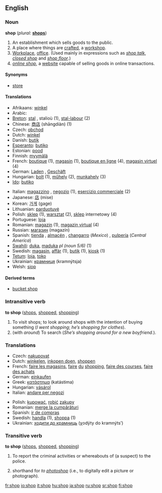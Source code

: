 ==English==

===Noun===
'''shop''' (''plural:'' '''[[shops]]''')

#An establishment which sells goods to the public.
#A place where things are [[craft]]ed, a [[workshop]].
#[[Workplace]], [[office]]. (Used mainly in expressions such as ''[[shop talk]]'', ''[[closed shop]]'' and ''[[shop floor]]''.)
#''[[online shop]]'', a [[website]] capable of selling goods in online transactions.

====Synonyms====
*[[store]]

====Translations====
{{top}}
*Afrikaans: [[winkel]]
*Arabic: {{ARchar|[[دكان]]}} {{Unicode|(duká:n)}}
*[[Breton]]: [[stal]] {{f}}, stalioù {{p}} (1), [[stal-labour]] {{f}} (2)
*Chinese: [[商店]] (shāngdiàn) (1)
*Czech: [[obchod]] {{m}}
*Dutch: [[winkel]] {{m}}
*Danish: [[butik]]
*[[Esperanto]]: [[butiko]]
*Estonian: [[pood]]
*Finnish: [[myymälä]]
*French: [[boutique]] {{f}} (1), [[magasin]] {{m}} (1), [[boutique en ligne]] {{f}} (4), [[magasin virtuel]] {{m}} (4)
*German: [[Laden]] {{m}}, [[Geschäft]] {{f}}
*Hungarian: [[bolt#Hungarian|bolt]] (1), [[műhely]] (2), [[munkahely]] (3)
*[[Ido]]: [[butiko]]
{{mid}}
*Italian: [[magazzino]] {{m}}, [[negozio]] {{m}} (1), [[esercizio commerciale]] {{m}} (2)
*Japanese: [[店]] (mise)
*Korean: [[가게]] (gage)
*Lithuanian: [[parduotuvė]] {{f}}
*Polish: [[sklep]] {{m}} (1), [[warsztat]] {{m}} (2), [[sklep]] internetowy {{m}} (4)
*Portuguese: [[loja]] {{f}}
*Romanian: [[magazin]] {{n}} (1), [[magazin virtual]] (4)
*Russian: [[магазин]] (magazín) {{m}}
*Spanish: [[tienda]] {{f}}, [[almacén]] {{m}}<!--never seen in mexico-->, [[changarro]] {{m}} (''Mexico'')<!--but never seen or heard personally-->, [[pulpería]] (''Central America'')<!--seen in Honduras but not Mexico, Guatemala, or El Salvador-->
*[[Swahili]]: [[duka]], [[maduka]] ''pl (noun 5/6)'' (1)
*Swedish: [[magasin]], [[affär]] {{c}} (1), [[butik]] {{c}} (1), [[kiosk]] {{c}} (1)
*[[Tetum]]: [[loja]], [[toko]]
*Ukrainian: [[крамниця]] (kramnýtsja) {{f}}
*Welsh: [[siop]] {{f}}
{{bottom}}

====Derived terms====
* [[bucket shop]]

===Intransitive verb===
'''to shop''' ([[shops]], [[shopped]], [[shopping]])

#To visit shops; to look around shops with the intention of buying something (''I went shopping''; ''he’s shopping for clothes'').
#(with ''around'') To search (''She’s shopping around for a new boyfriend.'').

===Translations===
{{top}}
*Czech: [[nakupovat]]
*Dutch: [[winkelen]], [[inkopen doen]], [[shoppen]]
*French: [[faire les magasins]], [[faire]] [[du]] [[shopping]], [[faire des courses]], [[faire des achats]]
*German: [[einkaufen]]
*Greek: [[κατάστημα]] (katástima)
*Hungarian: [[vásárol]]
*Italian: [[andare per negozi]]
{{mid}}
*Polish: [[kupować]], [[robić]] [[zakup]]y
*Romanian: [[merge la cumpărături]]
*Spanish: [[ir de compras]]
*Swedish: [[handla]] (1), [[shoppa]] (1)
*Ukrainian: [[ходити до крамниць]] (χodýty do kramnýts’) 
{{bottom}}

===Transitive verb===
'''to shop''' ([[shops]], [[shopped]], [[shopping]])

# To report the criminal activities or whereabouts of (a suspect) to the police.
# {{Internet}} shorthand for ''to [[photoshop]]'' (i.e., to digitally edit a picture or photograph).

[[fr:shop]]
[[io:shop]]
[[it:shop]]
[[hu:shop]]
[[ja:shop]]
[[ru:shop]]
[[sr:shop]]
[[fi:shop]]